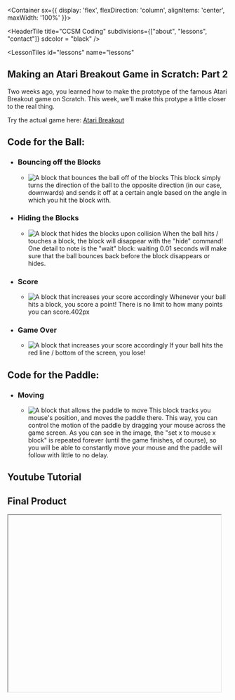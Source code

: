 
<Container sx={{
    display: 'flex',
    flexDirection: 'column',
    alignItems: 'center',
    maxWidth: '100%'
}}>

<HeaderTile 
  title="CCSM Coding" 
  subdivisions={["about", "lessons", "contact"]}
  sdcolor = "black"
/>

<LessonTiles
  id="lessons"
  name="lessons"
>

## Making an Atari Breakout Game in Scratch: Part 2

Two weeks ago, you learned how to make the prototype of the famous Atari Breakout game on Scratch. This week, we'll make this protype a little closer to the real thing.

Try the actual game here: [Atari Breakout](https://elgoog.im/breakout/)

## Code for the Ball:

- ### Bouncing off the Blocks
  - ![A block that bounces the ball off of the blocks](/breakout2/bounceback.png)
    This block simply turns the direction of the ball to the opposite direction (in our case, downwards) and sends it off at a certain angle based on the angle
    in which you hit the block with.

- ### Hiding the Blocks
  - ![A block that hides the blocks upon collision](/breakout2/hideblock.png)
    When the ball hits / touches a block, the block will disappear with the "hide" command! One detail to note is the "wait" block: waiting 0.01 seconds will make sure
    that the ball bounces back before the block disappears or hides.

- ### Score
  - ![A block that increases your score accordingly](/breakout2/bouncebackwithscore.png)
    Whenever your ball hits a block, you score a point! There is no limit to how many points you can score.402px

- ### Game Over
  - ![A block that increases your score accordingly](/breakout2/gameover.png)
  If your ball hits the red line / bottom of the screen, you lose!

## Code for the Paddle:

- ### Moving
  - ![A block that allows the paddle to move](/breakout/moving.png)
    This block tracks you mouse's position, and moves the paddle there. This way, you can control the motion of the paddle by dragging
    your mouse across the game screen. As you can see in the image, the "set x to mouse x block" is repeated forever (until the game finishes, of course),
    so you will be able to constantly move your mouse and the paddle will follow with little to no delay.

## Youtube Tutorial

## Final Product

<Iframe url="https://scratch.mit.edu/projects/422833210/embed"
        width="485px"
        height="402px"
        id="game"
        className="game"
        display="initial"
        />
      
</LessonTiles>

<ContactTile
  id="contact"
  name="contact"
>

- <a><FaInstagram/></a>
- <a><FaFacebook/></a>
- <a><FiMail/></a>

###### Built by Fragaria Webdev

</ContactTile>

</Container>
